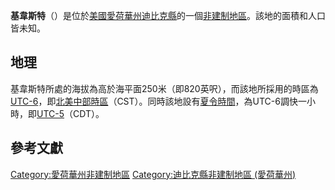 {{noteTA
|G1=USState
|G2=地名
|G3=Unit
}}
{{Infobox settlement
|official_name            = 基韋斯特
|native_name = Key West
|settlement_type          = [[非建制地區|非建制地區]]
|image_skyline            = 
|imagesize                = 
|image_map                = 
|mapsize                  = 
|pushpin_map              = USA Iowa
|pushpin_label            = 基韋斯特
|pushpin_label_position   = top
|pushpin_map_caption      = 基韋斯特在愛荷華州的位置
|subdivision_type         = [[世界政區索引|國家]]
|subdivision_type1        = [[美国州份|州份]]
|subdivision_type2        = [[愛荷華州行政区划|縣]]
|subdivision_name         = [[美国|美国]]
|subdivision_name1        = [[愛荷華州|愛荷華州]]
|subdivision_name2        = [[迪比克縣_(愛荷華州)|迪比克縣]]
|elevation_ft             = 820
|elevation_m              = 250
|area_total_km2           = 
|area_total_sq_mi         = 
|area_land_km2            = 
|area_land_sq_mi          = 
|area_water_km2           = 
|area_water_sq_mi         = 
|population_as_of         = 2010
|population_footnotes     = 
|population_total         = 
|population_metro         = 
|population_density_km2   = auto
|population_density_sq_mi = auto
|timezone                 = [[北美中部时区|北美中部时区]]
|utc_offset               = -6
|coordinates              = {{coord|42|26|56|N|90|41|02|W|display=inline,title}}
| coor_pinpoint           = 
| coordinates_footnotes   = 
|timezone_DST             = CDT
|utc_offset_DST           = -5
|postal_code_type         = [[美國郵區編號|郵區編號]]
|postal_code              = 
|area_code                = {{link-en|电话区号563|Area code 563|563}}
|blank_name = [[地名信息系统|GNIS ID]]
|blank_info = 458063<ref name="GNIS">{{cite gnis|458063|Key West}}</ref>
}}
'''基韋斯特'''（{{lang-en|Key West}}）是位於[[美國|美國]][[愛荷華州|愛荷華州]][[迪比克縣_(愛荷華州)|迪比克縣]]的一個[[非建制地區|非建制地區]]。該地的面積和人口皆未知。

== 地理 ==
基韋斯特所處的海拔為高於海平面250米（即820英呎），而該地所採用的時區為[[UTC-6|UTC-6]]，即[[北美中部時區|北美中部時區]]（CST）。同時該地設有[[夏令時間|夏令時間]]，為UTC-6調快一小時，即[[UTC-5|UTC-5]]（CDT）。

== 參考文獻 ==
{{reflist}}

{{迪比克縣 (愛荷華州)}}

{{DEFAULTSORT:Key West}}
[[Category:愛荷華州非建制地區|Category:愛荷華州非建制地區]]
[[Category:迪比克縣非建制地區_(愛荷華州)|Category:迪比克縣非建制地區 (愛荷華州)]]

{{Iowa-geo-stub}}